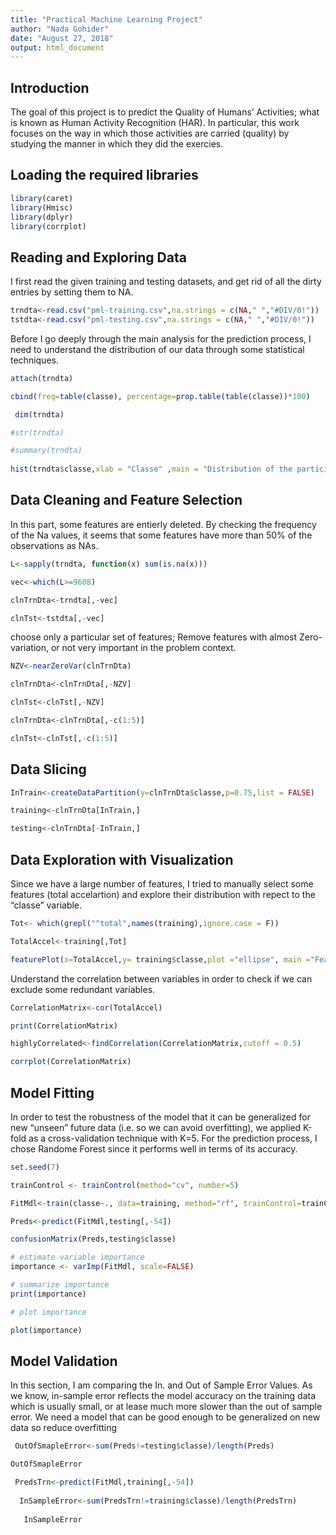 ```yaml
---
title: "Practical Machine Learning Project"
author: "Nada Gohider"
date: "August 27, 2018"
output: html_document
---
```

## Introduction

The goal of this project is to predict the Quality of Humans' Activities; what is known as Human Activity Recognition (HAR). In particular, this work focuses on the way in which those activities are carried (quality) by studying the manner in which they did the exercies. 

## Loading the required libraries

```r
library(caret)
library(Hmisc)
library(dplyr)
library(corrplot)

```

## Reading and Exploring Data

I first read the given training and testing datasets, and get rid of all the dirty entries by setting them to NA.

```r
trndta<-read.csv("pml-training.csv",na.strings = c(NA," ","#DIV/0!"))
tstdta<-read.csv("pml-testing.csv",na.strings = c(NA," ","#DIV/0!"))
```

Before I go deeply through the main analysis for the prediction process, I need to understand the distribution of our data through some statistical techniques.

```r

attach(trndta)

cbind(freq=table(classe), percentage=prop.table(table(classe))*100)

 dim(trndta)

#str(trndta)

#summary(trndta)
 
hist(trndta$classe,xlab = "Classe" ,main = "Distribution of the participants' activities")

```

## Data Cleaning and Feature Selection

In this part, some features are entierly deleted. By checking the frequency of the Na values, it seems that some features have more than 50% of the observations as NAs. 

```r

L<-sapply(trndta, function(x) sum(is.na(x)))

vec<-which(L>=9608)

clnTrnDta<-trndta[,-vec]

clnTst<-tstdta[,-vec]

```

choose only a particular set of features; Remove features with almost Zero-variation, or not very important in the problem context.

```r

NZV<-nearZeroVar(clnTrnDta)

clnTrnDta<-clnTrnDta[,-NZV]

clnTst<-clnTst[,-NZV]

clnTrnDta<-clnTrnDta[,-c(1:5)]

clnTst<-clnTst[,-c(1:5)]

```

## Data Slicing

```r

InTrain<-createDataPartition(y=clnTrnDta$classe,p=0.75,list = FALSE)

training<-clnTrnDta[InTrain,]

testing<-clnTrnDta[-InTrain,]

```

## Data Exploration with Visualization

Since we have a large number of features, I tried to manually select some features (total accelartion) and explore their distribution with repect to the "classe" variable. 

```r

Tot<- which(grepl("^total",names(training),ignore.case = F))

TotalAccel<-training[,Tot]

featurePlot(x=TotalAccel,y= training$classe,plot ="ellipse", main ="Feature Exploration" )

```

Understand the correlation between variables in order to check if we can exclude some redundant variables.

```r

CorrelationMatrix<-cor(TotalAccel)

print(CorrelationMatrix)

highlyCorrelated<-findCorrelation(CorrelationMatrix,cutoff = 0.5)

corrplot(CorrelationMatrix)
```


## Model Fitting

In order to test the robustness of the model that it can be generalized for new "unseen" future data (i.e. so we can avoid overfitting), we applied K-fold as a cross-validation technique with K=5. For the prediction process, I chose Randome Forest since it performs well in terms of its accuracy. 

```r

set.seed(7)

trainControl <- trainControl(method="cv", number=5)

FitMdl<-train(classe~., data=training, method="rf", trainControl=trainControl)

Preds<-predict(FitMdl,testing[,-54])

confusionMatrix(Preds,testing$classe)

# estimate variable importance
importance <- varImp(FitMdl, scale=FALSE)

# summarize importance
print(importance)

# plot importance

plot(importance)


```

## Model Validation

In this section, I am comparing the In. and Out of Sample Error Values. As we know, in-sample error reflects the model accuracy on the training data which is usually small, or at lease much more slower than the out of sample error. We need a model that can be good enough to be generalized on new data so reduce overfitting 

```r

 OutOfSmapleError<-sum(Preds!=testing$classe)/length(Preds)

OutOfSmapleError

 PredsTrn<-predict(FitMdl,training[,-54])
 
  InSampleError<-sum(PredsTrn!=training$classe)/length(PredsTrn)
 
   InSampleError
  
```
